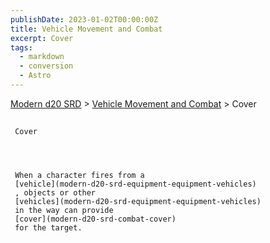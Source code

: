 ```yaml
---
publishDate: 2023-01-02T00:00:00Z
title: Vehicle Movement and Combat
excerpt: Cover
tags:
  - markdown
  - conversion
  - Astro
---
```


[Modern d20 SRD](/#modernD20) >
[Vehicle Movement and Combat](modern-d20-srd-vehicle-movement-and-combat-index) > Cover

##

     Cover




     When a character fires from a
     [vehicle](modern-d20-srd-equipment-equipment-vehicles)
     , objects or other
     [vehicles](modern-d20-srd-equipment-equipment-vehicles)
     in the way can provide
     [cover](modern-d20-srd-combat-cover)
     for the target.
